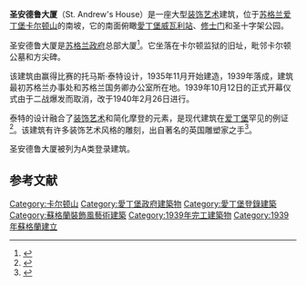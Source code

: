 {{Infobox building
| building_name = 圣安德鲁大厦
| native_building_name= St. Andrew's House
| former_names =
| alternate_names =
| image = Calton Hill - St Andrew's House.JPG
| caption = 
| map_type = 
| altitude = 
| building_type = 办公
| architectural_style = [[装饰艺术|装饰艺术]]
| structural_system = 
| cost = £433,200
| ren_cost =
| location = [[爱丁堡|爱丁堡]]
| address = 摄政路
| client = 
| owner = 
| current_tenants = [[苏格兰政府|苏格兰政府]]
| landlord = 
| coordinates = {{coord|55|57|12.15|N|3|11|2.75|W|type:landmark}}
| start_date = 1937
| completion_date = 1939
| inauguration_date =
| renovation_date = 2001
| demolition_date = 
| destruction_date = 
| height = 
| diameter = 
| other_dimensions = 
| floor_count = 
| floor_area = 
| main_contractor = 
| architect = Thomas S. Tait
| architecture_firm = 
| structural_engineer = 
| services_engineer = 
| civil_engineer = 
| other_designers = 
| quantity_surveyor = 
| awards = 
| ren_architect =
| ren_firm =
| ren_str_engineer = 
| ren_serv_engineer = 
| ren_civ_engineer = 
| ren_oth_designers = 
| ren_qty_surveyor = 
| ren_awards = 
| references = [http://www.scottisharchitects.org.uk/building_full.php?id=212564 Dictionary of Scottish Architects]
}}

'''圣安德鲁大厦'''（St. Andrew's House）是一座大型[[装饰艺术|装饰艺术]]建筑，位于[[苏格兰|苏格兰]][[爱丁堡|爱丁堡]][[卡尔顿山|卡尔顿山]]的南坡，它的南面俯瞰[[愛丁堡威瓦利站|愛丁堡威瓦利站]]、[[皇家一英里|修士门]]和圣十字架公园。 

圣安德鲁大厦是[[苏格兰政府|苏格兰政府]]总部大厦<ref name="scotgov">{{cite web|url=http://www.scotland.gov.uk/About/Contacts/General-Enquiries/Locations/St-Andrews-House-1|title=St Andrews House|publisher=Scottish Government|accessdate=2008-11-20|archive-date=2012-06-16|archive-url=https://web.archive.org/web/20120616200958/http://www.scotland.gov.uk/About/Contacts/General-Enquiries/Locations/St-Andrews-House-1|dead-url=no}}</ref>。它坐落在卡尔顿监狱的旧址，毗邻卡尔顿公墓和方尖碑。

该建筑由赢得比赛的托马斯·泰特设计，1935年11月开始建造，1939年落成，建筑最初苏格兰办事处和苏格兰国务卿办公室所在地。1939年10月12日的正式开幕仪式由于二战爆发而取消，改于1940年2月26日进行。

泰特的设计融合了[[装饰艺术|装饰艺术]]和简化摩登的元素，是现代建筑在[[爱丁堡|爱丁堡]]罕见的例证<ref name="glancey">{{cite book|last=Glancey|first=Jonathan |title=C20th Architecture: The Structures that Shaped the Century|url=https://archive.org/details/20thcarchitectur0000glan|publisher=Carlton Books|date=1998|isbn=0879519126|accessdate=2008-11-20}}</ref>。该建筑有许多装饰艺术风格的雕刻，出自著名的英国雕塑家之手<ref name="DSA">{{cite web|url=http://www.scottisharchitects.org.uk/building_full.php?id=212564|title=Scottish Office buildings|publisher=Dictionary of Scottish Architects|accessdate=2008-11-20|archive-date=2020-11-24|archive-url=https://web.archive.org/web/20201124173236/http://www.scottisharchitects.org.uk/building_full.php?id=212564|dead-url=no}}</ref>。

圣安德鲁大厦被列为A类登录建筑。

{{clear}}
==参考文献==
{{Reflist}}

[[Category:卡尔顿山|Category:卡尔顿山]]
[[Category:愛丁堡政府建築物|Category:愛丁堡政府建築物]]
[[Category:愛丁堡登錄建築|Category:愛丁堡登錄建築]]
[[Category:蘇格蘭裝飾風藝術建築|Category:蘇格蘭裝飾風藝術建築]]
[[Category:1939年完工建築物|Category:1939年完工建築物]]
[[Category:1939年蘇格蘭建立|Category:1939年蘇格蘭建立]]